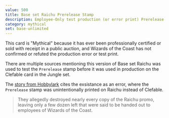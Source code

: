 ```yaml
---
value: 500
title: Base set Raichu Prerelease Stamp
description: Employee-Only test production (or error print) Prerelease Raichu.
category: mythical
set: base-unlimited
---
```


This card is "Mythical" because it has ever been professionally certified or sold with receipt in a public auction,
and Wizards of the Coast has not confirmed or refuted the production error or test print.

There are multiple sources mentioning this version of Base set Raichu was used to test the `Prerelease`
stamp before it was used in production on the Clefable card in the Jungle set.

The [story from Hobbylark](https://hobbylark.com/card-games/Pre-Release-Raichu-The-Story-Behind-One-of-the-Worlds-Rarest-Pokmon-Cards)
cites the exsistance as an error, where the `Prerelease` stamp was unintentionally printed on Raichu instead of Clefable.

> They allegedly destroyed nearly every copy of the Raichu promo,
> leaving only a few dozen left that were said to be handed out to employees of Wizards of the Coast.
